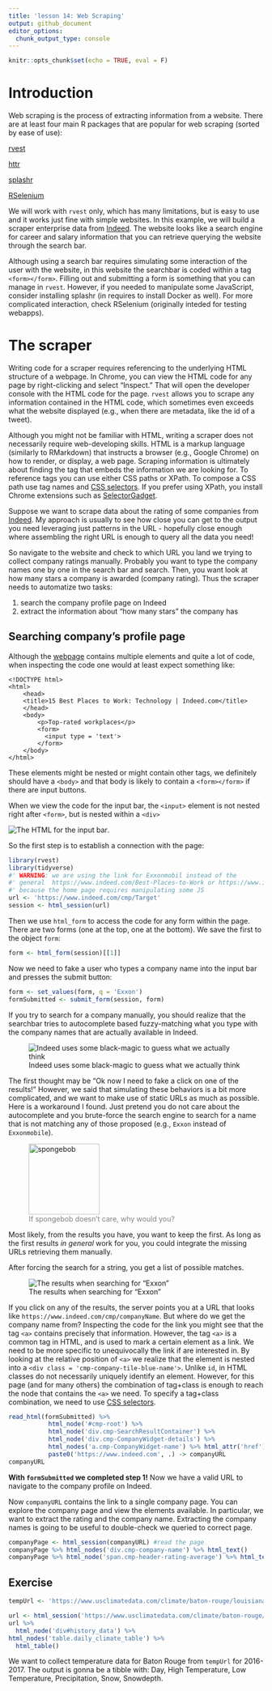 ```yaml
---
title: 'lesson 14: Web Scraping'
output: github_document
editor_options:
  chunk_output_type: console
---
```


```r
knitr::opts_chunk$set(echo = TRUE, eval = F)
```

# Introduction

Web scraping is the process of extracting information from a website. There are at least four main R packages that are popular for web scraping (sorted by ease of use):

[rvest](https://github.com/hadley/rvest)

[httr](https://github.com/r-lib/httr)

[splashr](https://github.com/hrbrmstr/splashr)

[RSelenium](https://github.com/ropensci/RSelenium)

We will work with `rvest` only, which has many limitations, but is easy to use and it works just fine with simple websites. In this example, we will build a scraper enterprise data from [Indeed](https://www.indeed.com/). The website looks like a search engine for career and salary information that you can retrieve querying the website through the search bar.

Although using a search bar requires simulating some interaction of the user with the website, in this website the searchbar is coded within a tag `<form></form>`. Filling out and submitting a form is something that you can manage in `rvest`. However, if you needed to manipulate some JavaScript, consider installing splashr (in requires to install Docker as well). For more complicated interaction, check RSelenium (originally inteded for testing webapps).

# The scraper

Writing code for a scraper requires referencing to the underlying HTML structure of a webpage. In Chrome, you can view the HTML code for any page by right-clicking and select "Inspect." That will open the developer console with the HTML code for the page. `rvest` allows you to scrape any information contained in the HTML code, which sometimes even exceeds what the website displayed (e.g., when there are metadata, like the id of a tweet).

Although you might not be familiar with HTML, writing a scraper does not necessarily require web-developing skills. HTML is a markup language (similarly to RMarkdown) that instructs a browser (e.g., Google Chrome) on how to render, or display, a web page. Scraping information is ultimately about finding the tag that embeds the information we are looking for. To reference tags you can use either CSS paths or XPath. To compose a CSS path use tag names and [CSS selectors](https://www.w3schools.com/cssref/css_selectors.asp). If you prefer using XPath, you install Chrome extensions such as [SelectorGadget](https://selectorgadget.com/).

Suppose we want to scrape data about the rating of some companies from [Indeed](https://www.indeed.com/). My approach is usually to see how close you can get to the output you need leveraging just patterns in the URL - hopefully close enough where assembling the right URL is enough to query all the data you need!

So navigate to the website and check to which URL you land we trying to collect company ratings manually. Probably you want to type the company names one by one in the search bar and search. Then, you want look at how many stars a company is awarded (company rating). Thus the scraper needs to automatize two tasks:

 1. search the company profile page on Indeed
 2. extract the information about "how many stars" the company has

## Searching company's profile page

Although the [webpage](https://www.indeed.com/Best-Places-to-Work) contains multiple elements and quite a lot of code, when inspecting the code one would at least expect something like:

```
<!DOCTYPE html>
<html>
    <head>
    <title>15 Best Places to Work: Technology | Indeed.com</title>
    </head>
    <body>
        <p>Top-rated workplaces</p>
        <form>
          <input type = 'text'> 
        </form>
    </body>
</html>
```

These elements might be nested or might contain other tags, we definitely should have a `<body>` and that body is likely to contain a `<form></form>` if there are input buttons.

When we view the code for the input bar, the `<input>` element is not nested right after `<form>`, but is nested within a `<div>`


![The HTML for the input bar](pics/divtag.png). 
 
So the first step is to establish a connection with the page:
 
```r
library(rvest)
library(tidyverse)
#' WARNING: we are using the link for Exxonmobil instead of the 
#' general  https://www.indeed.com/Best-Places-to-Work or https://www.indeed.com/cmp 
#' because the home page requires manipulating some JS
url <- 'https://www.indeed.com/cmp/Target'
session <- html_session(url) 
```
 
Then we use `html_form` to access the code for any form within the page. There are two forms (one at the top, one at the bottom). We save the first to the object `form`:
 
```r
form <- html_form(session)[[1]]
```

Now we need to fake a user who types a company name into the input bar and presses the submit button:

```r
form <- set_values(form, q = 'Exxon')
formSubmitted <- submit_form(session, form)
```

If you try to search for a company manually, you should realize that the searchbar tries to autocomplete based fuzzy-matching what you type with the company names that are actually available in Indeed. 

![Indeed uses some black-magic to guess what we actually think](pics/autcomplete.png)




The first thought may be "Ok now I need to fake a click on one of the results!" However, we said that simulating these behaviors is a bit more complicated, and we want to make use of static URLs as much as possible. Here is a workaround I found. Just pretend you do not care about the autocomplete and you brute-force the search engine to search for a name that is not matching any of those proposed (e.g., `Exxon` instead of `Exxonmobile`).



<figure>
<img src="pics/Spongebobdoesntcare.jpg" alt="spongebob" style="width:10em;"/>
<figcaption  style="color: grey;">If spongebob doesn't care, why would you?</figcaption>
</figure>





Most likely, from the results you have, you want to keep the first. As long as the first results *in general* work for you, you could integrate the missing URLs retrieving them manually.

After forcing the search for a string, you get a list of possible matches. 

![The results when searching for "Exxon"](pics/listResults.png)




If you click on any of the results, the server points you at a URL that looks like `https://www.indeed.com/cmp/companyName`. But where do we get the company name from? Inspecting the code for the link you might see that the tag `<a>` contains precisely that information.
However, the tag `<a>` is a common tag in HTML, and is used to mark a certain element as a link. We need to be more specific to unequivocally the link if are interested in. By looking at the relative position of `<a>` we realize that the element is nested into a `<div class = 'cmp-company-tile-blue-name'>`. Unlike `id`, in HTML classes do not necessarily uniquely identify an element. However, for this page (and for many others) the combination of tag+class is enough to reach the node that contains the `<a>` we need.
To specify a tag+class combination, we need to use [CSS selectors](https://www.w3schools.com/cssref/css_selectors.asp).

```r
read_html(formSubmitted) %>% 
           html_node('#cmp-root') %>% 
           html_node('div.cmp-SearchResultContainer') %>% 
           html_node('div.cmp-CompanyWidget-details') %>% 
           html_nodes('a.cmp-CompanyWidget-name') %>% html_attr('href') %>% 
           paste0('https://www.indeed.com', .) -> companyURL
companyURL           
```


**With `formSubmitted` we completed step 1!** Now we have a valid URL to navigate to the company profile on Indeed. 

Now `companyURL` contains the link to a single company page. You can explore the company page and view the elements available. In particular, we want to extract the rating and the company name. Extracting the company names is going to be useful to double-check we queried to correct page.

```r
companyPage <- html_session(companyURL) #read the page
companyPage %>% html_nodes('div.cmp-company-name') %>% html_text() 
companyPage %>% html_node('span.cmp-header-rating-average') %>% html_text()
```


## Exercise

```r
tempUrl <- 'https://www.usclimatedata.com/climate/baton-rouge/louisiana/united-states/usla0033' 

url <- html_session('https://www.usclimatedata.com/climate/baton-rouge/louisiana/united-states/usla0033/2018/10')
url %>% 
  html_node('div#history_data') %>% 
html_nodes('table.daily_climate_table') %>% 
  html_table()
```

We want to collect temperature data for Baton Rouge from `tempUrl` for 2016-2017. The output is gonna be a tibble with: Day, High Temperature, Low Temperature, Precipitation, Snow, Snowdepth.